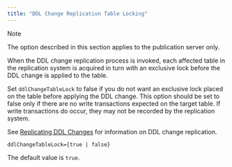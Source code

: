 ```yaml
---
title: "DDL Change Replication Table Locking"
---
```


<div id="ddl_change_replication_table_locking" class="registered_link"></div>


<div class="note">

<div class="title">

Note

</div>

The option described in this section applies to the publication server only.

</div>

When the DDL change replication process is invoked, each affected table in the replication system is acquired in turn with an exclusive lock before the DDL change is applied to the table.

Set `ddlChangeTableLock` to false if you do not want an exclusive lock placed on the table before applying the DDL change. This option should be set to false only if there are no write transactions expected on the target table. If write transactions do occur, they may not be recorded by the replication system.

See [Replicating DDL Changes](../../../07_common_operations/08_replicating_ddl_changes/#replicating_ddl_changes) for information on DDL change replication.

`ddlChangeTableLock={true | false}`

The default value is `true`.
